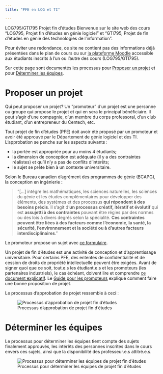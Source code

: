 ```yaml
---
title: "PFE en LOG et TI"

---
```


LOG795/GTI795 Projet fin d'études
Bienvenue sur le site web des cours "LOG795, Projet fin d'études en génie logiciel" et "GTI795, Projet de fin d'études en génie des technologies de l'information". 

Pour éviter une redondance, ce site ne contient pas des informations déjà présentées dans le plan de cours ou sur [la plateforme Moodle](https://marketplace.visualstudio.com/items?itemName=yzhang.markdown-all-in-one) accessible aux étudiants inscrits à l'un ou l'autre des cours (LOG795/GTI795). 

Sur cette page sont documentés les processus pour [Proposer un projet](#Proposer) et pour [Déterminer les équipes](#Determiner).

# Proposer un projet {#Proposer}

Qui peut proposer un projet? Un "promoteur" d'un projet est une personne ou groupe qui propose le projet et qui en sera le principal bénéficiaire.
Il peut s'agir d'une compagnie, d'un membre du corps professoral, d'un club étudiant, d'un entrepreneur du Centech, etc. 

Tout projet de fin d'études (PFE) doit avoir été proposé par un promoteur et avoir été approuvé par le Département de génie logiciel et des TI. L'approbation se penche sur les aspects suivants :

- la portée est appropriée pour au moins 4 étudiants; 
- la dimension de conception est adéquate (il y a des contraintes réalistes) et qu'il n'y a pas de conflits d'intérêts;
- le sujet se prête bien à un contexte universitaire.

Selon le Bureau canadien d'agrément des programmes de génie (BCAPG), la conception en ingénierie :

> "[...] intègre les mathématiques, les sciences naturelles, les sciences du génie et les études complémentaires pour développer des éléments, des systèmes et des processus **qui répondent à des besoins précis**. Il s'agit d'**un processus créatif, itératif et évolutif** qui est **assujetti à des contraintes** pouvant être régies par des normes ou des lois à divers degrés selon la spécialité. **Ces contraintes peuvent être liées à des facteurs comme l'économie, la santé, la sécurité, l'environnement et la société ou à d'autres facteurs interdisciplinaires**." 

Le promoteur propose un sujet avec [ce formulaire](http://tiny.cc/prop-pfe-logti). 

Un projet de fin d'études est une activité de conception et d'apprentissage universitaire.
Pour certains PFE, des ententes de confidentialité et de cession de droits de propriété intellectuelle peuvent être exigées.
Avant de signer quoi que ce soit, tout.e.s les étudiant.e.s et les promoteurs (les partenaires industriels), le cas échéant, doivent lire et comprendre [ce document explicatif](https://docs.google.com/a/etsmtl.net/viewer?a=v&pid=sites&srcid=ZXRzbXRsLm5ldHxsb2c3OTUtZ3RpNzk1fGd4OjE5ZDAzZjM3M2I4NjI4NGE).
Le [Guide pour les promoteurs](guidePromoteur.qmd) explique comment faire une bonne proposition de projet.

Le processus d'approbation de projet ressemble à ceci :

![Processus d'approbation de projet fin d'études](http://tiny.cc/pfelogti_proc_prop_svg)

# Déterminer les équipes {#Determiner}

Le processus pour déterminer les équipes tient compte des sujets finalement approuvés, les intérêts des personnes inscrites dans le cours envers ces sujets, ainsi que la disponibilité des professeur.e.s attitré.e.s.

![Processus pour déterminer les équipes de projet fin d'études](http://tiny.cc/pfelogti_proc_equpe_svg)